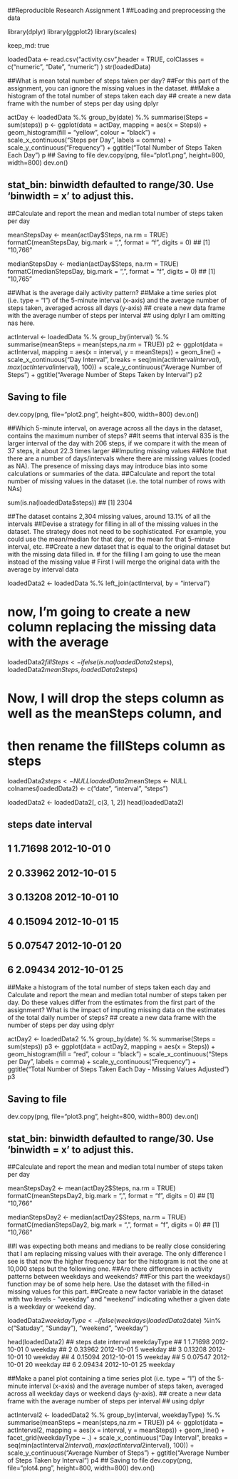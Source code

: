 ##Reproducible Research Assignment 1
##Loading and preprocessing the data

library(dplyr)
library(ggplot2)
library(scales)

keep_md: true

loadedData <- read.csv("activity.csv",header = TRUE, colClasses = c("numeric", "Date", "numeric") )
str(loadedData)

##What is mean total number of steps taken per day?
##For this part of the assignment, you can ignore the missing values in the dataset.
##Make a histogram of the total number of steps taken each day
## create a new data frame with the number of steps per day using dplyr

actDay <- loadedData %.% group_by(date) %.% summarise(Steps = sum(steps))
p <- ggplot(data = actDay, mapping = aes(x = Steps)) + geom_histogram(fill = "yellow", 
                                                                      colour = "black") + scale_x_continuous("Steps per Day", labels = comma) + 
  scale_y_continuous("Frequency") + ggtitle("Total Number of Steps Taken Each Day")
p
## Saving to file
dev.copy(png, file="plot1.png", height=800, width=800)
dev.on()

## stat_bin: binwidth defaulted to range/30. Use 'binwidth = x' to adjust this.
##Calculate and report the mean and median total number of steps taken per day

meanStepsDay <- mean(actDay$Steps, na.rm = TRUE)
formatC(meanStepsDay, big.mark = ",", format = "f", digits = 0)
## [1] "10,766"

medianStepsDay <- median(actDay$Steps, na.rm = TRUE)
formatC(medianStepsDay, big.mark = ",", format = "f", digits = 0)
## [1] "10,765"

##What is the average daily activity pattern?
##Make a time series plot (i.e. type = "l") of the 5-minute interval (x-axis) and the average number of steps taken, averaged across all days (y-axis)
## create a new data frame with the average number of steps per interval
## using dplyr I am omitting nas here.

actInterval <- loadedData %.% group_by(interval) %.% summarise(meanSteps = mean(steps,na.rm = TRUE))
p2 <- ggplot(data = actInterval, mapping = aes(x = interval, y = meanSteps)) + 
  geom_line() + scale_x_continuous("Day Interval", breaks = seq(min(actInterval$interval), 
                                                                max(actInterval$interval), 100)) + scale_y_continuous("Average Number of Steps") + 
  ggtitle("Average Number of Steps Taken by Interval")
p2

## Saving to file
dev.copy(png, file="plot2.png", height=800, width=800)
dev.on()

##Which 5-minute interval, on average across all the days in the dataset, contains the maximum number of steps?
##It seems that interval 835 is the larger interval of the day with 206 steps, if we compare it with the mean of 37 steps, it about 22.3 times larger 
##Imputing missing values
##Note that there are a number of days/intervals where there are missing values (coded as NA). The presence of missing days may introduce bias into some calculations or summaries of the data.
##Calculate and report the total number of missing values in the dataset (i.e. the total number of rows with NAs)

sum(is.na(loadedData$steps))
## [1] 2304

##The dataset contains 2,304 missing values, around 13.1% of all the intervals
##Devise a strategy for filling in all of the missing values in the dataset. The strategy does not need to be sophisticated. For example, you could use the mean/median for that day, or the mean for that 5-minute interval, etc.
##Create a new dataset that is equal to the original dataset but with the missing data filled in.
# for the filling I am going to use the mean instead of the missing value
# First I will merge the original data with the average by interval data

loadedData2 <- loadedData %.% left_join(actInterval, by = "interval")

# now, I'm going to create a new column replacing the missing data with the average

loadedData2$fillSteps <- ifelse(is.na(loadedData2$steps), loadedData2$meanSteps, loadedData2$steps)

# Now, I will drop the steps column as well as the meanSteps column, and
# then rename the fillSteps column as steps

loadedData2$steps <- NULL
loadedData2$meanSteps <- NULL
colnames(loadedData2) <- c("date", "interval", "steps")

loadedData2 <- loadedData2[, c(3, 1, 2)]
head(loadedData2)

##     steps       date interval
## 1 1.71698 2012-10-01        0
## 2 0.33962 2012-10-01        5
## 3 0.13208 2012-10-01       10
## 4 0.15094 2012-10-01       15
## 5 0.07547 2012-10-01       20
## 6 2.09434 2012-10-01       25

##Make a histogram of the total number of steps taken each day and Calculate and report the mean and median total number of steps taken per day. Do these values differ from the estimates from the first part of the assignment? What is the impact of imputing missing data on the estimates of the total daily number of steps?
## create a new data frame with the number of steps per day using dplyr

actDay2 <- loadedData2 %.% group_by(date) %.% summarise(Steps = sum(steps))
p3 <- ggplot(data = actDay2, mapping = aes(x = Steps)) + geom_histogram(fill = "red", 
                                                                        colour = "black") + scale_x_continuous("Steps per Day", labels = comma) + 
  scale_y_continuous("Frequency") + ggtitle("Total Number of Steps Taken Each Day - Missing Values Adjusted")
p3

## Saving to file
dev.copy(png, file="plot3.png", height=800, width=800)
dev.on()

## stat_bin: binwidth defaulted to range/30. Use 'binwidth = x' to adjust this.
##Calculate and report the mean and median total number of steps taken per day

meanStepsDay2 <- mean(actDay2$Steps, na.rm = TRUE)
formatC(meanStepsDay2, big.mark = ",", format = "f", digits = 0)
## [1] "10,766"

medianStepsDay2 <- median(actDay2$Steps, na.rm = TRUE)
formatC(medianStepsDay2, big.mark = ",", format = "f", digits = 0)
## [1] "10,766"

##I was expecting both means and medians to be really close considering that I am replacing missing values with their average. The only difference I see is that now the higher frequency bar for the histogram is not the one at 10,000 steps but the following one.
##Are there differences in activity patterns between weekdays and weekends?
##For this part the weekdays() function may be of some help here. Use the dataset with the filled-in missing values for this part.
##Create a new factor variable in the dataset with two levels - "weekday" and "weekend" indicating whether a given date is a weekday or weekend day.

loadedData2$weekdayType <- ifelse(weekdays(loadedData2$date) %in% c("Satuday", "Sunday"), 
                                  "weekend", "weekday")

head(loadedData2)
##     steps       date interval weekdayType
## 1 1.71698 2012-10-01        0     weekday
## 2 0.33962 2012-10-01        5     weekday
## 3 0.13208 2012-10-01       10     weekday
## 4 0.15094 2012-10-01       15     weekday
## 5 0.07547 2012-10-01       20     weekday
## 6 2.09434 2012-10-01       25     weekday

##Make a panel plot containing a time series plot (i.e. type = "l") of the 5-minute interval (x-axis) and the average number of steps taken, averaged across all weekday days or weekend days (y-axis). 
## create a new data frame with the average number of steps per interval
## using dplyr

actInterval2 <- loadedData2 %.% group_by(interval, weekdayType) %.% summarise(meanSteps = mean(steps,na.rm = TRUE))
p4 <- ggplot(data = actInterval2, mapping = aes(x = interval, y = meanSteps)) + 
  geom_line() + facet_grid(weekdayType ~ .) + scale_x_continuous("Day Interval", 
                                                                 breaks = seq(min(actInterval2$interval), max(actInterval2$interval), 100)) + 
  scale_y_continuous("Average Number of Steps") + ggtitle("Average Number of Steps Taken by Interval")
p4
## Saving to file
dev.copy(png, file="plot4.png", height=800, width=800)
dev.on()
